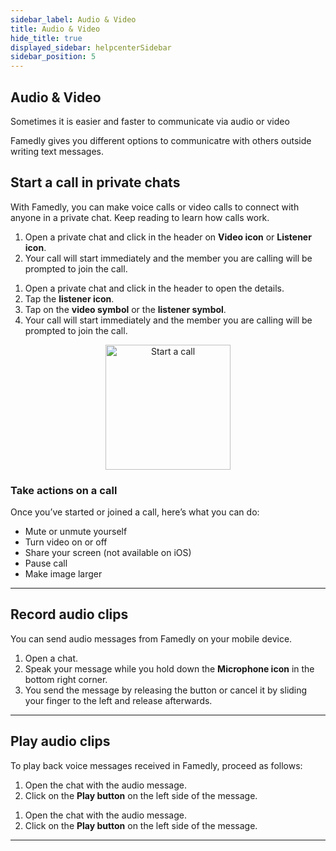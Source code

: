 ```yaml
---
sidebar_label: Audio & Video
title: Audio & Video
hide_title: true
displayed_sidebar: helpcenterSidebar
sidebar_position: 5
---
```



<div class="hero hero--primary">
  <div class="container">
    <h2 class="hero__title">Audio & Video</h2>
    <p class="hero__subtitle">Sometimes it is easier and faster to communicate via audio or video</p>
    <p>Famedly gives you different options to communicatre with others outside writing text messages.</p>
  </div>
</div>


## Start a call in private chats

With Famedly, you can make voice calls or video calls to connect with anyone in a private chat. Keep reading to learn how calls work. 

<Tabs>
  <TabItem value="desktop" label="Desktop" default>
  <ol>
    <li>Open a private chat and click in the header on <b>Video icon</b> or <b>Listener icon</b>.</li>
    <li>Your call will start immediately and the member you are calling will be prompted to join the call.</li>
  </ol>
  </TabItem>
  <TabItem value="mobile" label="Mobile">
  <ol>
    <li>Open a private chat and click in the header to open the details.</li>
    <li>Tap the <b>listener icon</b>.</li>
    <li>Tap on the <b>video symbol</b> or the <b>listener symbol</b>.</li>
    <li>Your call will start immediately and the member you are calling will be prompted to join the call.</li>
  </ol>
  </TabItem>
</Tabs>

<p align="center">
<img alt="Start a call" src={useBaseUrl('/img/private-calls.gif')} width="200px"/>
</p>

### Take actions on a call

Once you’ve started or joined a call, here’s what you can do:

- Mute or unmute yourself
- Turn video on or off
- Share your screen (not available on iOS)
- Pause call
- Make image larger

---

## Record audio clips

You can send audio messages from Famedly on your mobile device.
    
<Tabs>
  <TabItem value="mobile" label="Mobile">
  <ol>
    <li>Open a chat.</li>
    <li>Speak your message while you hold down the <b>Microphone icon</b> in the bottom right corner.</li>
    <li>You send the message by releasing the button or cancel it by sliding your finger to the left and release afterwards.</li>
  </ol>
  </TabItem>
</Tabs>

---

## Play audio clips

To play back voice messages received in Famedly, proceed as follows:

<Tabs>
  <TabItem value="desktop" label="Desktop" default>
  <ol>
    <li>Open the chat with the audio message.</li>
    <li>Click on the <b>Play button</b> on the left side of the message.</li>
  </ol>
  </TabItem>
  <TabItem value="mobile" label="Mobile">
  <ol>
    <li>Open the chat with the audio message.</li>
    <li>Click on the <b>Play button</b> on the left side of the message.</li>
  </ol>
  </TabItem>
</Tabs>

---
